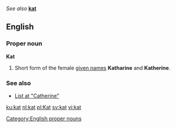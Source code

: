 ''See also'' '''[[kat]]'''

==English==
=== Proper noun ===
[[Category:English proper nouns]]
'''Kat'''

#Short form of the female [[given name]]s '''Katharine''' and '''Katherine'''.

===See also===
*[[Catherine|List at "Catherine"]]

[[ku:kat]]
[[nl:kat]]
[[pl:Kat]]
[[sv:kat]]
[[vi:kat]]
